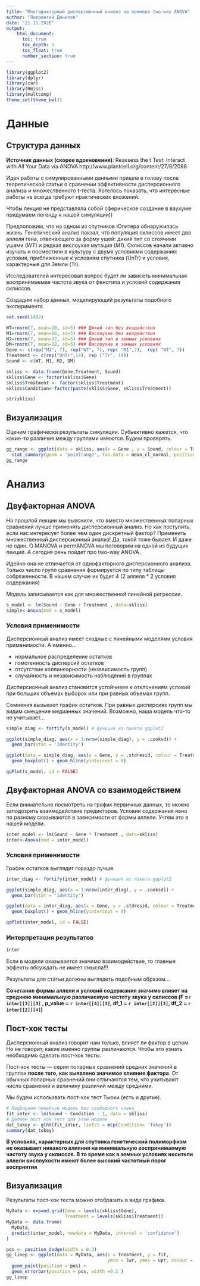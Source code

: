 ```yaml
---
title: "Многофакторный дисперсионный анализ на примере two-way ANOVA"
author: "Лаврентий Данилов"
date: "21.11.2020"
output:
    html_document:
      toc: true
      toc_depth: 3
      toc_float: true
      number_section: true
---
```


```r
library(ggplot2)
library(dplyr)
library(car)
library(Hmisc)
library(multcomp)
theme_set(theme_bw())
```

# Данные

## Структура данных

**Источник данных (скорее вдохновения)**: Reassess the t Test: Interact with All Your Data via ANOVA  http://www.plantcell.org/content/27/8/2088 


Идея работы с симулированными данными пришла в голову после теоретической статьи о сравнении зффективности дисперсионного анализа и множественного t-теста. Хотелось показать, что интересные работы не всегда требуют практических вложений.

Чтобы лекция не представляла собой сферическое создание в ваукуме придумаем легенду к нашей симуляции))

Предположим, что на одном из спутников Юпитера обнаружилась жизнь. Генетический анализ покзал, что популяция склиссов имеет два аллеля гена, отвечающего за форму ушей: дикий тип со стоячими ушами (*WT*) и редкая вислоухая мутация (*М1*). Склиссов начали активно изучать и посместили в культуру с двумя условиями содержания: условия, приближенные к условиям спутника (UnTr) и условия, характерные для Земли (Tr). 

Исследователей интересовал вопрос будет ли зависеть минимальная воспринимаемая частота звука от фенотипа и условий содержания склиссов. 


Создадим набор данных, моделирующий результаты подобного эксперимента.

```r
set.seed(1402)

WT=rnorm(7, mean=20, sd=5) ### Дикий тип без воздействия
M1=rnorm(7, mean=16, sd=5) ### Вислоухие без воздействия
M2=rnorm(7, mean=32, sd=5) ### Дикий тип в земных условиях
DM=rnorm(7, mean=22, sd=5) ### Вислоухие в земных условиях
Gene <- c(rep("M1", 7), rep("WT", 7), rep( "M1",7),  rep( "WT", 7))
Treatment <- c(rep("UnTr",14), rep ("Tr", 14))
Sound <- c(WT, M1, M2, DM)

skliss <- data.frame(Gene,Treatment, Sound)
skliss$Gene <- factor(skliss$Gene)
skliss$Treatment <- factor(skliss$Treatment)
skliss$Condition<-factor(paste(skliss$Gene, skliss$Treatment))

str(skliss)
```

## Визуализация

Оценим графически результаты симуляции. Субьективно кажется, что какие-то различия между группами имеются. Будем проверять.

```r
gg_range <- ggplot(data = skliss, aes(x = Gene , y = Sound, colour = Treatment)) +
  stat_summary(geom = 'pointrange', fun.data = mean_cl_normal, position = position_dodge(width = 0.2)) + ggtitle("График зависимости воспрининаемого звука от условий содержания\n и генетического разообразия")
gg_range
```

# Анализ

## Двуфакторная ANOVA

На прошлой лекции мы выяснили, что вместо множественных попарных сравнений лучше применять дисперсионный анализ. Но как поступить, если нас интересует более чем один дискретный фактор? Применить множественный дисперсионный анализ! Да, такой тоже бывает. И даже не один. О MANOVA и permANOVA мы поговорим на одной из будущих лекций. А сегодня речь пойдет про two-way ANOVA. 

Идейно она не отличается от однофакторного дисперсионного анализа. Только число групп сравнения формируется по типу таблицы собряженности. В нашем случае их будет 4 (2 аллеля * 2 условия содержания)

Модель записывается как для множественной линейной регрессии. 

```r
s_model <- lm(Sound ~ Gene + Treatment , data=skliss)
simple<-Anova(mod = s_model)
```
### Условия применимости

Дисперсионный анализ имеет сходные с линейными моделями условия применимости. А именно...

- нормальное распределение остатков
- гомогенность дисперсий остатков
- отсутствие коллинеарности (независимость групп)
- случайность и независимость наблюдений в группах

Дисперсионный анализ становится устойчивее к отклонениям условий при больших объемах выборок или при равных объемах групп. 

Сомнения вызывает график остатков. При равных дисперсиях групп мы видим смещение медианных значений. Возможно, наша модель что-то не учитывает...

```r
simple_diag <- fortify(s_model) # функция из пакета ggplot2

ggplot(simple_diag, aes(x = 1:nrow(simple_diag), y = .cooksd)) +
  geom_bar(stat = 'identity')
```


```r
ggplot(data = simple_diag, aes(x = Gene, y = .stdresid, colour = Treatment)) +
  geom_boxplot() + geom_hline(yintercept = 0)

qqPlot(s_model, id = FALSE) 
```

## Двуфакторная ANOVA со взаимодействием 

Если внимательно посмотреть на график первичных данных, то можно заподозрить взаимодействие предикторов. Условия содержания явно по разному сказываются в зависимости от формы аллели. Учтем это в нашей модели.

```r
inter_model <- lm(Sound ~ Gene * Treatment , data=skliss)
inter<-Anova(mod = inter_model)
```

### Условия применимости

График остатков выглядит гораздо лучше. 

```r
inter_diag <- fortify(inter_model) # функция из пакета ggplot2

ggplot(simple_diag, aes(x = 1:nrow(inter_diag), y = .cooksd)) +
  geom_bar(stat = 'identity')

ggplot(data = inter_diag, aes(x = Gene, y = .stdresid, colour = Treatment)) +
  geom_boxplot() + geom_hline(yintercept = 0)

qqPlot(inter_model, id = FALSE) 
```
 
### Интерпретация результатов

```r
inter
```

Если в модели оказывается значимо взаимодействие, то главные эффекты обсуждать не имеет смысла!!!

Результаты для статьи должны выглядеть подобным образом...

**Сочетание формы аллели и условий содержания значимо влияет на среднюю минимальную различаемую частоту звука у склиссов (F =`r inter[[3]][3]` , p_value = `r inter[[4]][3]`, df_1 = `r inter[[2]][3]`, df_2 = `r inter[[2]][4]`)  **

## Пост-хок тесты

Дисперсионный анализ говорит нам только, влияет ли фактор в целом. Но не говорит, какие именно группы различаются. Чтобы это узнать необходимо сделать пост-хок тесты. 

Пост-хок тесты --- серия попарных сравнений средних значений в группах **после того, как выявлено значимое влияние фактора**. От обычных попарных сравнений они отличаются тем, что учитывают число сравнений и величину различий между средними.

Мы будем использвать пост-хок тест Тьюки (есть и другие).  

```r
# Подбираем линейную модель без свободного члена
fit_inter <- lm(Sound ~ Condition - 1, data = skliss)
# Делаем пост хок тест для этой модели
dat_tukey <- glht(fit_inter, linfct = mcp(Condition= 'Tukey'))
summary(dat_tukey)

```


**В условиях, характерных для спутника генетический полиморфизм не оказывает никакого влияния на минимальную воспринимаемую частоту звука у склиссов. В то время как в земных условиях носители аллели вислоухости имеют более высокий частотный порог восприятия**

## Визуализация

Результаты пост-хок теста можно отобразить в виде графика. 

```r
MyData <- expand.grid(Gene = levels(skliss$Gene),
                      Treatment = levels(skliss$Treatment))
MyData <- data.frame(
  MyData,
  predict(inter_model, newdata = MyData, interval = 'confidence')
)

pos <- position_dodge(width = 0.2)
gg_linep <- ggplot(data = MyData, aes(x = Treatment, y = fit,
                                      ymin = lwr, ymax = upr, colour = Gene)) +
  geom_point(position = pos) +
  geom_errorbar(position = pos, width =0.2 )
gg_linep

```



